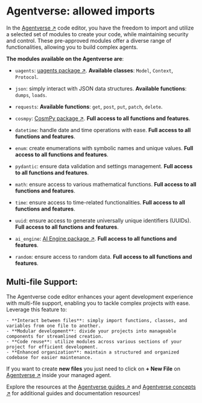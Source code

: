 # Agentverse: allowed imports

In the [Agentverse ↗️](https://agentverse.ai/) code editor, you have the freedom to import and utilize a selected set of modules to create your code, while maintaining security and control. These pre-approved modules offer a diverse range of functionalities, allowing you to build complex agents.

**The modules available on the Agentverse are**:

- `uagents`: [uagents package ↗️](https://pypi.org/project/uagents/). **Available classes**: `Model`, `Context`, `Protocol`.

- `json`: simply interact with JSON data structures. **Available functions**: `dumps`, `loads`.

- `requests`:  **Available functions**: `get`, `post`, `put`, `patch`, `delete`.

- `cosmpy`: [CosmPy package ↗️](https://pypi.org/project/cosmpy/). **Full access to all functions and features**.

- `datetime`: handle date and time operations with ease. **Full access to all functions and features**.

- `enum`: create enumerations with symbolic names and unique values. **Full access to all functions and features**.

- `pydantic`: ensure data validation and settings management. **Full access to all functions and features**.

- `math`: ensure access to various mathematical functions. **Full access to all functions and features**.

- `time`: ensure access to time-related functionalities. **Full access to all functions and features**.

- `uuid`: ensure access to generate universally unique identifiers (UUIDs). **Full access to all functions and features**.

- `ai_engine`: [AI Engine package ↗️](https://pypi.org/project/uagents-ai-engine//). **Full access to all functions and features**.

- `random`: ensure access to random data. **Full access to all functions and features**.

## Multi-file Support:

The Agentverse code editor enhances your agent development experience with multi-file support, enabling you to tackle complex projects with ease. Leverage this feature to:

    - **Interact between files**: simply import functions, classes, and variables from one file to another.
    - **Modular development**: divide your projects into manageable components for streamlined creation.
    - **Code reuse**: utilize modules across various sections of your project for efficient development.
    - **Enhanced organization**: maintain a structured and organized codebase for easier maintenance.

If you want to create **new files** you just need to click on **+ New File** on [Agentverse ↗️](https://agentverse.ai/) inside your managed agent.

Explore the resources at the [Agentverse guides ↗️](/guides#agentverse) and [Agentverse concepts ↗️](/concepts#agentverse) for additional guides and documentation resources!
